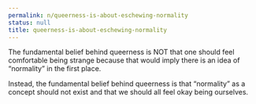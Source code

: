 ```yaml
---
permalink: n/queerness-is-about-eschewing-normality
status: null
title: queerness-is-about-eschewing-normality
---
```

The fundamental belief behind queerness is NOT that one should feel comfortable being strange because that would imply there is an idea of “normality” in the first place.

Instead, the fundamental belief behind queerness is that “normality” as a concept should not exist and that we should all feel okay being ourselves.
